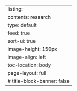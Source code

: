 ---
listing:
  contents: research
  type: default
  feed: true
  sort-ui: true
  image-height: 150px
  image-align: left
toc-location: body
page-layout: full
# title-block-banner: false
---